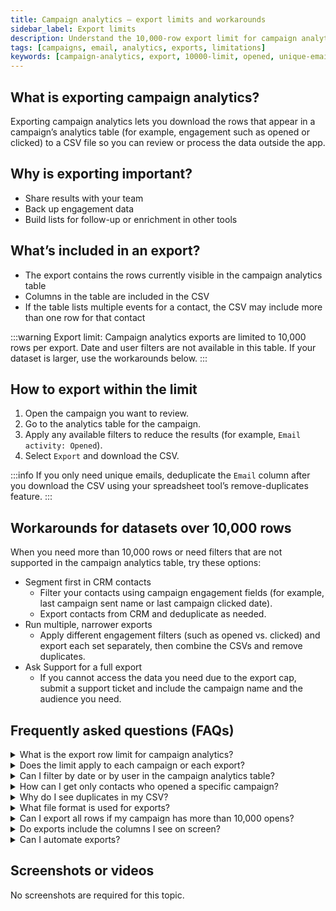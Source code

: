 ```yaml
---
title: Campaign analytics – export limits and workarounds
sidebar_label: Export limits
description: Understand the 10,000-row export limit for campaign analytics and learn safe ways to work within it.
tags: [campaigns, email, analytics, exports, limitations]
keywords: [campaign-analytics, export, 10000-limit, opened, unique-emails]
---
```


## What is exporting campaign analytics?
Exporting campaign analytics lets you download the rows that appear in a campaign’s analytics table (for example, engagement such as opened or clicked) to a CSV file so you can review or process the data outside the app.

## Why is exporting important?
- Share results with your team
- Back up engagement data
- Build lists for follow-up or enrichment in other tools

## What’s included in an export?
- The export contains the rows currently visible in the campaign analytics table
- Columns in the table are included in the CSV
- If the table lists multiple events for a contact, the CSV may include more than one row for that contact

:::warning
Export limit: Campaign analytics exports are limited to 10,000 rows per export. Date and user filters are not available in this table. If your dataset is larger, use the workarounds below.
:::

## How to export within the limit
1. Open the campaign you want to review.
2. Go to the analytics table for the campaign.
3. Apply any available filters to reduce the results (for example, `Email activity: Opened`).
4. Select `Export` and download the CSV.

:::info
If you only need unique emails, deduplicate the `Email` column after you download the CSV using your spreadsheet tool’s remove-duplicates feature.
:::

## Workarounds for datasets over 10,000 rows
When you need more than 10,000 rows or need filters that are not supported in the campaign analytics table, try these options:

- Segment first in CRM contacts
  - Filter your contacts using campaign engagement fields (for example, last campaign sent name or last campaign clicked date).
  - Export contacts from CRM and deduplicate as needed.
- Run multiple, narrower exports
  - Apply different engagement filters (such as opened vs. clicked) and export each set separately, then combine the CSVs and remove duplicates.
- Ask Support for a full export
  - If you cannot access the data you need due to the export cap, submit a support ticket and include the campaign name and the audience you need.

## Frequently asked questions (FAQs)
<details>
<summary>What is the export row limit for campaign analytics?</summary>
The limit is 10,000 rows per export.
</details>

<details>
<summary>Does the limit apply to each campaign or each export?</summary>
The cap applies per export. You can run multiple exports and combine the files.
</details>

<details>
<summary>Can I filter by date or by user in the campaign analytics table?</summary>
No. Date and user filters are not available in this table.
</details>

<details>
<summary>How can I get only contacts who opened a specific campaign?</summary>
Filter the campaign analytics table by `Email activity: Opened` before exporting, then remove duplicates in the CSV.
</details>

<details>
<summary>Why do I see duplicates in my CSV?</summary>
Exports reflect the rows in the analytics table. If the table records multiple events for a contact, you may see more than one row for that contact. Deduplicate the `Email` column in a spreadsheet tool.
</details>

<details>
<summary>What file format is used for exports?</summary>
CSV.
</details>

<details>
<summary>Can I export all rows if my campaign has more than 10,000 opens?</summary>
Not in a single export. Use the workarounds above or contact Support for help with a full export.
</details>

<details>
<summary>Do exports include the columns I see on screen?</summary>
Yes. The CSV includes the columns shown in the table at the time of export.
</details>

<details>
<summary>Can I automate exports?</summary>
Automated exports are not available for the campaign analytics table.
</details>

## Screenshots or videos
No screenshots are required for this topic.
